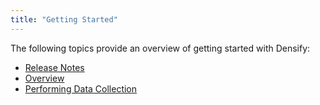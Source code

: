 ```yaml
---
title: "Getting Started"
---
```


The following topics provide an overview of getting started with Densify:

- [Release Notes](../Content/Release_Notes/Release_Notes)
- [Overview](../Content/Densify_Com/Overview)
- [Performing Data Collection](../Content/Performing_Data_Collection)